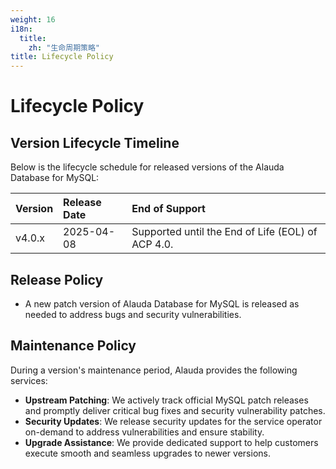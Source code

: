 ```yaml
---
weight: 16
i18n:
  title:
    zh: "生命周期策略"
title: Lifecycle Policy
---
```


# Lifecycle Policy

## Version Lifecycle Timeline

Below is the lifecycle schedule for released versions of the Alauda Database for MySQL:

| Version | Release Date | End of Support                                    |
|:--------|:-------------|:--------------------------------------------------|
| v4.0.x  | 2025-04-08   | Supported until the End of Life (EOL) of ACP 4.0. |

## Release Policy

* A new patch version of Alauda Database for MySQL is released as needed to address bugs and security vulnerabilities.

## Maintenance Policy

During a version's maintenance period, Alauda provides the following services:

* **Upstream Patching**: We actively track official MySQL patch releases and promptly deliver critical bug fixes and security vulnerability patches.
* **Security Updates**: We release security updates for the service operator on-demand to address vulnerabilities and ensure stability.
* **Upgrade Assistance**: We provide dedicated support to help customers execute smooth and seamless upgrades to newer versions.
